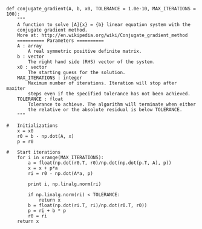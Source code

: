
```
def conjugate_gradient(A, b, x0, TOLERANCE = 1.0e-10, MAX_ITERATIONS = 100):
    """
    A function to solve [A]{x} = {b} linear equation system with the 
    conjugate gradient method.
    More at: http://en.wikipedia.org/wiki/Conjugate_gradient_method
    ========== Parameters ==========
    A : array 
        A real symmetric positive definite matrix.
    b : vector
        The right hand side (RHS) vector of the system.
    x0 : vector
        The starting guess for the solution.
    MAX_ITERATIONS : integer
        Maximum number of iterations. Iteration will stop after maxiter 
        steps even if the specified tolerance has not been achieved.
    TOLERANCE : float
        Tolerance to achieve. The algorithm will terminate when either 
        the relative or the absolute residual is below TOLERANCE.
    """

#   Initializations    
    x = x0
    r0 = b - np.dot(A, x)
    p = r0

#   Start iterations    
    for i in xrange(MAX_ITERATIONS):
        a = float(np.dot(r0.T, r0)/np.dot(np.dot(p.T, A), p))
        x = x + p*a
        ri = r0 - np.dot(A*a, p)

        print i, np.linalg.norm(ri)

        if np.linalg.norm(ri) < TOLERANCE:
            return x
        b = float(np.dot(ri.T, ri)/np.dot(r0.T, r0))
        p = ri + b * p
        r0 = ri
    return x
```


